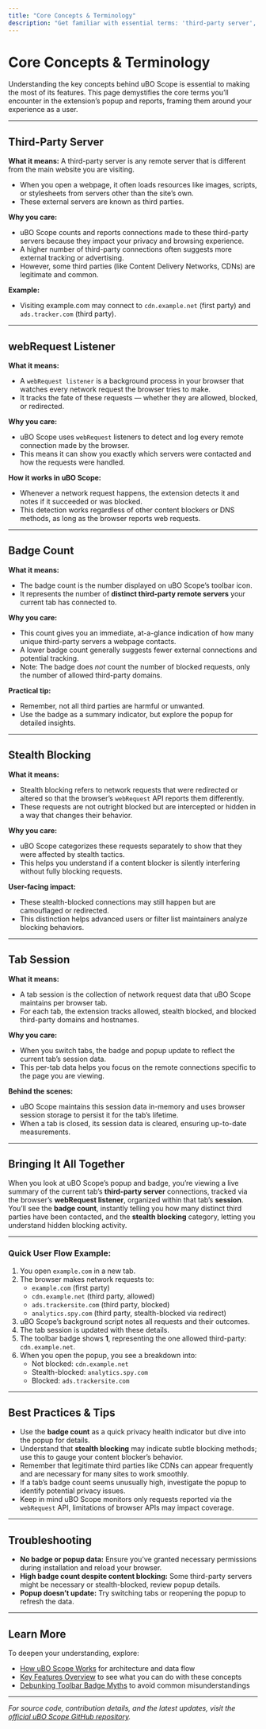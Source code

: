 ```yaml
---
title: "Core Concepts & Terminology"
description: "Get familiar with essential terms: 'third-party server', 'webRequest listener', 'badge count', 'stealth blocking', and 'tab session'. Each term is defined with user-facing relevance, helping demystify what users see in the popup."
---
```


# Core Concepts & Terminology

Understanding the key concepts behind uBO Scope is essential to making the most of its features. This page demystifies the core terms you’ll encounter in the extension’s popup and reports, framing them around your experience as a user.

---

## Third-Party Server

**What it means:** A third-party server is any remote server that is different from the main website you are visiting.

- When you open a webpage, it often loads resources like images, scripts, or stylesheets from servers other than the site’s own.
- These external servers are known as third parties.

**Why you care:**
- uBO Scope counts and reports connections made to these third-party servers because they impact your privacy and browsing experience.
- A higher number of third-party connections often suggests more external tracking or advertising.
- However, some third parties (like Content Delivery Networks, CDNs) are legitimate and common.

**Example:**
- Visiting example.com may connect to `cdn.example.net` (first party) and `ads.tracker.com` (third party).

---

## webRequest Listener

**What it means:**
- A `webRequest listener` is a background process in your browser that watches every network request the browser tries to make.
- It tracks the fate of these requests — whether they are allowed, blocked, or redirected.

**Why you care:**
- uBO Scope uses `webRequest` listeners to detect and log every remote connection made by the browser.
- This means it can show you exactly which servers were contacted and how the requests were handled.

**How it works in uBO Scope:**
- Whenever a network request happens, the extension detects it and notes if it succeeded or was blocked.
- This detection works regardless of other content blockers or DNS methods, as long as the browser reports web requests.

---

## Badge Count

**What it means:**
- The badge count is the number displayed on uBO Scope’s toolbar icon.
- It represents the number of **distinct third-party remote servers** your current tab has connected to.

**Why you care:**
- This count gives you an immediate, at-a-glance indication of how many unique third-party servers a webpage contacts.
- A lower badge count generally suggests fewer external connections and potential tracking.
- Note: The badge does *not* count the number of blocked requests, only the number of allowed third-party domains.

**Practical tip:**
- Remember, not all third parties are harmful or unwanted.
- Use the badge as a summary indicator, but explore the popup for detailed insights.

---

## Stealth Blocking

**What it means:**
- Stealth blocking refers to network requests that were redirected or altered so that the browser’s `webRequest` API reports them differently.
- These requests are not outright blocked but are intercepted or hidden in a way that changes their behavior.

**Why you care:**
- uBO Scope categorizes these requests separately to show that they were affected by stealth tactics.
- This helps you understand if a content blocker is silently interfering without fully blocking requests.

**User-facing impact:**
- These stealth-blocked connections may still happen but are camouflaged or redirected.
- This distinction helps advanced users or filter list maintainers analyze blocking behaviors.

---

## Tab Session

**What it means:**
- A tab session is the collection of network request data that uBO Scope maintains per browser tab.
- For each tab, the extension tracks allowed, stealth blocked, and blocked third-party domains and hostnames.

**Why you care:**
- When you switch tabs, the badge and popup update to reflect the current tab’s session data.
- This per-tab data helps you focus on the remote connections specific to the page you are viewing.

**Behind the scenes:**
- uBO Scope maintains this session data in-memory and uses browser session storage to persist it for the tab’s lifetime.
- When a tab is closed, its session data is cleared, ensuring up-to-date measurements.

---

## Bringing It All Together

When you look at uBO Scope’s popup and badge, you’re viewing a live summary of the current tab’s **third-party server** connections, tracked via the browser’s **webRequest listener**, organized within that tab’s **session**. You’ll see the **badge count**, instantly telling you how many distinct third parties have been contacted, and the **stealth blocking** category, letting you understand hidden blocking activity.

---

### Quick User Flow Example:

1. You open `example.com` in a new tab.
2. The browser makes network requests to:
   - `example.com` (first party)
   - `cdn.example.net` (third party, allowed)
   - `ads.trackersite.com` (third party, blocked)
   - `analytics.spy.com` (third party, stealth-blocked via redirect)
3. uBO Scope’s background script notes all requests and their outcomes.
4. The tab session is updated with these details.
5. The toolbar badge shows **1**, representing the one allowed third-party: `cdn.example.net`.
6. When you open the popup, you see a breakdown into:
   - Not blocked: `cdn.example.net`
   - Stealth-blocked: `analytics.spy.com`
   - Blocked: `ads.trackersite.com`

---

## Best Practices & Tips

- Use the **badge count** as a quick privacy health indicator but dive into the popup for details.
- Understand that **stealth blocking** may indicate subtle blocking methods; use this to gauge your content blocker’s behavior.
- Remember that legitimate third parties like CDNs can appear frequently and are necessary for many sites to work smoothly.
- If a tab’s badge count seems unusually high, investigate the popup to identify potential privacy issues.
- Keep in mind uBO Scope monitors only requests reported via the `webRequest` API, limitations of browser APIs may impact coverage.

---

## Troubleshooting

- **No badge or popup data:** Ensure you’ve granted necessary permissions during installation and reload your browser.
- **High badge count despite content blocking:** Some third-party servers might be necessary or stealth-blocked, review popup details.
- **Popup doesn’t update:** Try switching tabs or reopening the popup to refresh the data.

---

## Learn More

To deepen your understanding, explore:
- [How uBO Scope Works](/overview/architecture-concepts/highlevel-architecture) for architecture and data flow
- [Key Features Overview](/overview/architecture-concepts/features-summary) to see what you can do with these concepts
- [Debunking Toolbar Badge Myths](/guides/real-world-usage-strategies/debunking-badge-myths) to avoid common misunderstandings


---

_For source code, contribution details, and the latest updates, visit the [official uBO Scope GitHub repository](https://github.com/gorhill/uBO-Scope)._
